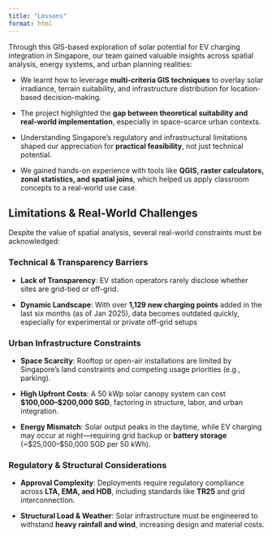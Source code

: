 ```yaml
---
title: "Lessons"
format: html
---
```


Through this GIS-based exploration of solar potential for EV charging integration in Singapore, our team gained valuable insights across spatial analysis, energy systems, and urban planning realities:

-    We learnt how to leverage **multi-criteria GIS techniques** to overlay solar irradiance, terrain suitability, and infrastructure distribution for location-based decision-making.

-    The project highlighted the **gap between theoretical suitability and real-world implementation**, especially in space-scarce urban contexts.

-    Understanding Singapore’s regulatory and infrastructural limitations shaped our appreciation for **practical feasibility**, not just technical potential.

-    We gained hands-on experience with tools like **QGIS, raster calculators, zonal statistics, and spatial joins**, which helped us apply classroom concepts to a real-world use case.

## Limitations & Real-World Challenges

Despite the value of spatial analysis, several real-world constraints must be acknowledged:

### Technical & Transparency Barriers

-   **Lack of Transparency**: EV station operators rarely disclose whether sites are grid-tied or off-grid.

<!-- -->

-    **Dynamic Landscape**: With over **1,129 new charging points** added in the last six months (as of Jan 2025), data becomes outdated quickly, especially for experimental or private off-grid setups

### Urban Infrastructure Constraints

-   **Space Scarcity**: Rooftop or open-air installations are limited by Singapore’s land constraints and competing usage priorities (e.g., parking).

<!-- -->

-    **High Upfront Costs**: A 50 kWp solar canopy system can cost **\$100,000–\$200,000 SGD**, factoring in structure, labor, and urban integration.

<!-- -->

-   **Energy Mismatch**: Solar output peaks in the daytime, while EV charging may occur at night—requiring grid backup or **battery storage** (\~\$25,000–\$50,000 SGD per 50 kWh).

### Regulatory & Structural Considerations

-    **Approval Complexity**: Deployments require regulatory compliance across **LTA, EMA, and HDB**, including standards like **TR25** and grid interconnection.

-    **Structural Load & Weather**: Solar infrastructure must be engineered to withstand **heavy rainfall and wind**, increasing design and material costs.
